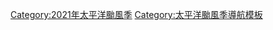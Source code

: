 <noinclude>
{{NoteTA
|G1=TyphoonNew
|skin=typhoon
}}
</noinclude>
{{Hurricane season bar
 |name=2021年太平洋颱風季
 |region=太平洋
 |year=2021
 |type=颱風
 |trackmap=2021 Pacific typhoon season summary.png
 |timeline=
 |storms=
{{Hurricane season bar/button
 |intensity=TD
 |stormname=無名
 |linkname=2021年太平洋颱風季#熱帶低氣壓
}}
{{Hurricane season bar/button
 |intensity=TS
 |stormname=杜鵑
 |linkname=熱帶風暴杜鵑 (2021年)
}}
{{Hurricane season bar/button
 |intensity=TD
 |stormname=無名
 |linkname=2021年太平洋颱風季#熱帶低氣壓_2
}}
{{Hurricane season bar/button
 |intensity=TY
 |stormname=舒力基
 |linkname=颱風舒力基 (2021年)
}}
{{Hurricane season bar/button
 |intensity=TD
 |stormname=03W
 |linkname=2021年太平洋颱風季#熱帶低氣壓03W
}}
{{Hurricane season bar/button
 |intensity=TS
 |stormname=彩雲
 |linkname=熱帶風暴彩雲 (2021年)
}}
{{Hurricane season bar/button
 |intensity=TD
 |stormname=無名
 |linkname=2021年太平洋颱風季#熱帶低氣壓_3
}}
{{Hurricane season bar/button
 |intensity=TS
 |stormname=小熊
 |linkname=熱帶風暴小熊 (2021年)
}}
{{Hurricane season bar/button
 |intensity=TY
 |stormname=薔琵
 |linkname=颱風薔琵 (2021年)
}}
{{Hurricane season bar/button
 |intensity=TD
 |stormname=無名
 |linkname=2021年太平洋颱風季#熱帶低氣壓_4
}}
{{Hurricane season bar gap}}
{{Hurricane season bar/button
 |intensity=TD
 |stormname=07W
 |linkname=2021年太平洋颱風季#熱帶低氣壓07W
}}
{{Hurricane season bar/button
 |intensity=TD
 |stormname=08W
 |linkname=2021年太平洋颱風季#熱帶低氣壓08W
}}
{{Hurricane season bar/button
 |intensity=TY
 |stormname=煙花
 |linkname=颱風烟花 (2021年)
}}
{{Hurricane season bar/button
 |intensity=TY
 |stormname=查帕卡
 |linkname=颱風查帕卡 (2021年) ‎
}}
{{Hurricane season bar/button
 |intensity=TD
 |stormname=無名
 |linkname=2021年太平洋颱風季#熱帶低氣壓_5
}}
{{Hurricane season bar/button
 |intensity=TS
 |stormname=尼伯特
 |linkname=热带风暴尼伯特 (2021年)
}}
{{Hurricane season bar/button
 |intensity=TD
 |stormname=無名
 |linkname=2021年太平洋颱風季#熱帶低氣壓_6
}}
{{Hurricane season bar/button
 |intensity=TD
 |stormname=無名
 |linkname=2021年太平洋颱風季#熱帶低氣壓_7
}}
{{Hurricane season bar/button
 |intensity=TD
 |stormname=無名
 |linkname=2021年太平洋颱風季#熱帶低氣壓_8
}}
{{Hurricane season bar/button
 |intensity=TD
 |stormname=無名
 |linkname=2021年太平洋颱風季#熱帶低氣壓_9
}}
{{Hurricane season bar gap}}
{{Hurricane season bar/button
 |intensity=TD
 |stormname=12W
 |linkname=2021年太平洋颱風季#熱帶低氣壓12W
}}
{{Hurricane season bar/button
 |intensity=TS
 |stormname=盧碧
 |linkname=熱帶風暴盧碧 (2021年)
}}
{{Hurricane season bar/button
 |intensity=TS
 |stormname=銀河
 |linkname=熱帶風暴銀河 (2021年)
}}
{{Hurricane season bar/button
 |intensity=STS
 |stormname=妮妲
 |linkname=強烈熱帶風暴妮妲 (2021年)
}}
{{Hurricane season bar/button
 |intensity=STS
 |stormname=奧麥斯
 |linkname=強烈熱帶風暴奧麥斯 (2021年)
}}
{{Hurricane season bar/button
 |intensity=TD
 |stormname=17W
 |linkname=2021年太平洋颱風季#熱帶低氣壓17W
}}
{{Hurricane season bar/button
 |intensity=STS
 |stormname=康森
 |linkname=強烈熱帶風暴康森 (2021年)
}}
{{Hurricane season bar/button
 |intensity=TY
 |stormname=燦都
 |linkname=颱風璨樹 (2021年)
}}
{{Hurricane season bar/button
 |intensity=TD
 |stormname=無名
 |linkname=2021年太平洋颱風季#熱帶低氣壓_10
}}
{{Hurricane season bar/button
 |intensity=TS
 |stormname=電母
 |linkname=熱帶風暴電母 (2021年)
}}
{{Hurricane season bar gap}}
{{Hurricane season bar/button
 |intensity=TY
 |stormname=蒲公英
 |linkname=颱風蒲公英 (2021年)
}}
{{Hurricane season bar/button
 |intensity=TD
 |stormname=無名
 |linkname=2021年太平洋颱風季#熱帶低氣壓_11
}}
{{Hurricane season bar/button
 |intensity=TS
 |stormname=狮子山
 |linkname=热带风暴狮子山 (2021年)
}}
{{Hurricane season bar/button
 |intensity=STS
 |stormname=圓規
 |linkname=強烈熱帶風暴圓規 (2021年)
}}
{{Hurricane season bar/button
 |intensity=TD
 |stormname=無名
 |linkname=2021年太平洋颱風季#熱帶低氣壓_12
}}
{{Hurricane season bar/button
 |intensity=STS
 |stormname=南川
 |linkname=強烈熱帶風暴南川 (2021年)
}}
{{Hurricane season bar/button
 |intensity=TY
 |stormname=瑪瑙
 |linkname=颱風瑪瑙 (2021年)
}}
{{Hurricane season bar/button
 |intensity=TD
 |stormname=26W
 |linkname=2021年太平洋颱風季#熱帶低氣壓26W
}}
{{Hurricane season bar/button
 |intensity=TY
 |stormname=妮亞圖
 |linkname=颱風妮亞圖 (2021年)
}}
{{Hurricane season bar/button
 |intensity=TY
 |stormname=雷伊
 |linkname=颱風雷伊 (2021年)
}}
{{Hurricane season bar gap}}
{{Hurricane season bar/button
 |intensity=TD
 |stormname=29W
 |linkname=2021年太平洋颱風季#熱帶低氣壓29W
}}
}}[[Category:2021年太平洋颱風季]]
<noinclude>[[Category:太平洋颱風季導航模板]]</noinclude>